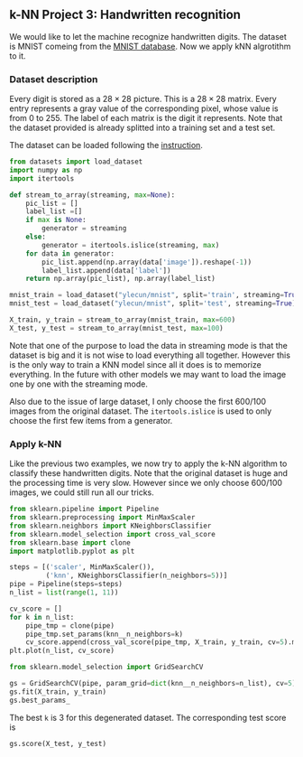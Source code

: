 ## k-NN Project 3: Handwritten recognition

We would like to let the machine recognize handwritten digits. The dataset is MNIST comeing from the [MNIST database](https://yann.lecun.com/exdb/mnist/). Now we apply kNN algrotithm to it. 

### Dataset description
Every digit is stored as a $28\times28$ picture. This is a $28\times28$ matrix. Every entry represents a gray value of the corresponding pixel, whose value is from 0 to 255. The label of each matrix is the digit it represents. Note that the dataset provided is already splitted into a training set and a test set.

The dataset can be loaded following the [instruction](https://xiaoxl.github.io/Datasets/contents/mnist.html).


```python
from datasets import load_dataset
import numpy as np
import itertools

def stream_to_array(streaming, max=None):
    pic_list = []
    label_list =[]
    if max is None:
        generator = streaming
    else:
        generator = itertools.islice(streaming, max)
    for data in generator:
        pic_list.append(np.array(data['image']).reshape(-1))
        label_list.append(data['label'])
    return np.array(pic_list), np.array(label_list)

mnist_train = load_dataset("ylecun/mnist", split='train', streaming=True)
mnist_test = load_dataset("ylecun/mnist", split='test', streaming=True)

X_train, y_train = stream_to_array(mnist_train, max=600)
X_test, y_test = stream_to_array(mnist_test, max=100)
```

Note that one of the purpose to load the data in streaming mode is that the dataset is big and it is not wise to load everything all together. However this is the only way to train a KNN model since all it does is to memorize everything. In the future with other models we may want to load the image one by one with the streaming mode.

Also due to the issue of large dataset, I only choose the first 600/100 images from the original dataset. The `itertools.islice` is used to only choose the first few items from a generator.


### Apply k-NN
Like the previous two examples, we now try to apply the k-NN algorithm to classify these handwritten digits. Note that the original dataset is huge and the processing time is very slow. However since we only choose 600/100 images, we could still run all our tricks. 

```python
from sklearn.pipeline import Pipeline
from sklearn.preprocessing import MinMaxScaler
from sklearn.neighbors import KNeighborsClassifier
from sklearn.model_selection import cross_val_score
from sklearn.base import clone
import matplotlib.pyplot as plt

steps = [('scaler', MinMaxScaler()),
         ('knn', KNeighborsClassifier(n_neighbors=5))]
pipe = Pipeline(steps=steps)
n_list = list(range(1, 11))

cv_score = []
for k in n_list:
    pipe_tmp = clone(pipe)
    pipe_tmp.set_params(knn__n_neighbors=k)
    cv_score.append(cross_val_score(pipe_tmp, X_train, y_train, cv=5).mean())
plt.plot(n_list, cv_score)
```

```python
from sklearn.model_selection import GridSearchCV

gs = GridSearchCV(pipe, param_grid=dict(knn__n_neighbors=n_list), cv=5)
gs.fit(X_train, y_train)
gs.best_params_
```
The best `k` is 3 for this degenerated dataset. The corresponding test score is 

```python
gs.score(X_test, y_test)
```



